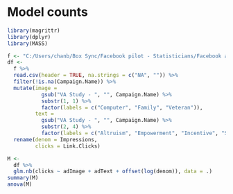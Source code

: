 # Model counts

```r
library(magrittr)
library(dplyr)
library(MASS)

f <- "C:/Users/chanb/Box Sync/Facebook pilot - Statisticians/Facebook ad metrics export.csv"
df <- 
  f %>% 
  read.csv(header = TRUE, na.strings = c("NA", "")) %>% 
  filter(!is.na(Campaign.Name)) %>% 
  mutate(image = 
           gsub("VA Study - ", "", Campaign.Name) %>% 
           substr(1, 1) %>% 
           factor(labels = c("Computer", "Family", "Veteran")),
         text = 
           gsub("VA Study - ", "", Campaign.Name) %>% 
           substr(2, 4) %>% 
           factor(labels = c("Altruism", "Empowerment", "Incentive", "Sharing", "Social"))) %>% 
  rename(denom = Impressions,
         clicks = Link.Clicks)
```

```r
M <-
  df %>% 
  glm.nb(clicks ~ adImage + adText + offset(log(denom)), data = .)
summary(M)
anova(M)
```
